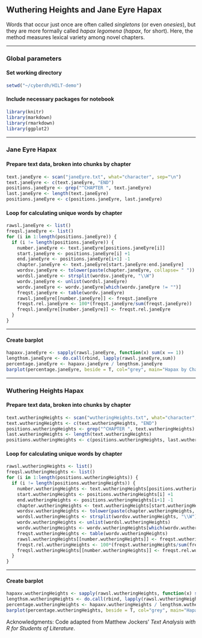 ## Wuthering Heights and Jane Eyre Hapax

Words that occur just once are often called _singletons_ (or even _onesies_), but they are more formally called _hapax legomena_ (_hapax_, for short). Here, the method measures lexical variety among novel chapters.  

***  
### Global parameters 
#### Set working directory
```r
setwd("~/cyberdh/HILT-demo")
```   

#### Include necessary packages for notebook
```r
library(knitr)
library(markdown)
library(rmarkdown)
library(ggplot2)
```   

***   
### Jane Eyre Hapax
#### Prepare text data, broken into chunks by chapter
```r
text.janeEyre <- scan("janeEyre.txt", what="character", sep="\n")
text.janeEyre <- c(text.janeEyre, "END")
positions.janeEyre <- grep("^CHAPTER ", text.janeEyre)
last.janeEyre <- length(text.janeEyre)
positions.janeEyre <- c(positions.janeEyre, last.janeEyre)
```

#### Loop for calculating unique words by chapter 
```r
rawsl.janeEyre <- list()
freqsl.janeEyre <- list()
for (i in 1:length(positions.janeEyre)) {
  if (i != length(positions.janeEyre)) {
    number.janeEyre <- text.janeEyre[positions.janeEyre[i]]
    start.janeEyre <- positions.janeEyre[i] +1
    end.janeEyre <- positions.janeEyre[i+1] -1
    chapter.janeEyre <- text.janeEyre[start.janeEyre:end.janeEyre]
    wordsv.janeEyre <- tolower(paste(chapter.janeEyre, collapse= " "))
    wordsl.janeEyre <- strsplit(wordsv.janeEyre, "\\W")
    wordv.janeEyre <- unlist(wordsl.janeEyre)
    wordv.janeEyre <- wordv.janeEyre[which(wordv.janeEyre != "")]
    freqst.janeEyre <- table(wordv.janeEyre)
    rawsl.janeEyre[[number.janeEyre]] <- freqst.janeEyre
    freqst.rel.janeEyre <- 100*(freqst.janeEyre/sum(freqst.janeEyre))
    freqsl.janeEyre[[number.janeEyre]] <- freqst.rel.janeEyre
  }
}
```

***
#### Create barplot
```r
hapaxv.janeEyre <- sapply(rawsl.janeEyre, function(x) sum(x == 1))
lengthsm.janeEyre <- do.call(rbind, lapply(rawsl.janeEyre,sum))
percentage.janeEyre <- hapaxv.janeEyre / lengthsm.janeEyre
barplot(percentage.janeEyre, beside = T, col="grey", main="Hapax by Chapter in Jane Eyre",names.arg=seq(1:length(rawsl.janeEyre)))
```

***   
### Wuthering Heights Hapax
#### Prepare text data, broken into chunks by chapter
```r
text.wutheringHeights <- scan("wutheringHeights.txt", what="character", sep="\n")
text.wutheringHeights <- c(text.wutheringHeights, "END")
positions.wutheringHeights <- grep("^CHAPTER ", text.wutheringHeights)
last.wutheringHeights <- length(text.wutheringHeights)
positions.wutheringHeights <- c(positions.wutheringHeights, last.wutheringHeights)
```

#### Loop for calculating unique words by chapter 
```r
rawsl.wutheringHeights <- list()
freqsl.wutheringHeights <- list()
for (i in 1:length(positions.wutheringHeights)) {
  if (i != length(positions.wutheringHeights)) {
    number.wutheringHeights <- text.wutheringHeights[positions.wutheringHeights[i]]
    start.wutheringHeights <- positions.wutheringHeights[i] +1
    end.wutheringHeights <- positions.wutheringHeights[i+1] -1
    chapter.wutheringHeights <- text.wutheringHeights[start.wutheringHeights:end.wutheringHeights]
    wordsv.wutheringHeights <- tolower(paste(chapter.wutheringHeights, collapse= " "))
    wordsl.wutheringHeights <- strsplit(wordsv.wutheringHeights, "\\W")
    wordv.wutheringHeights <- unlist(wordsl.wutheringHeights)
    wordv.wutheringHeights <- wordv.wutheringHeights[which(wordv.wutheringHeights != "")]
    freqst.wutheringHeights <- table(wordv.wutheringHeights)
    rawsl.wutheringHeights[[number.wutheringHeights]] <- freqst.wutheringHeights
    freqst.rel.wutheringHeights <- 100*(freqst.wutheringHeights/sum(freqst.wutheringHeights))
    freqsl.wutheringHeights[[number.wutheringHeights]] <- freqst.rel.wutheringHeights
  }
}
```

***
#### Create barplot
```r
hapaxv.wutheringHeights <- sapply(rawsl.wutheringHeights, function(x) sum(x == 1))
lengthsm.wutheringHeights <- do.call(rbind, lapply(rawsl.wutheringHeights,sum))
percentage.wutheringHeights <- hapaxv.wutheringHeights / lengthsm.wutheringHeights
barplot(percentage.wutheringHeights, beside = T, col="grey", main="Hapax by Chapter in Wuthering Heights",names.arg=seq(1:length(rawsl.wutheringHeights)))
```


Acknowledgments: Code adapted from Matthew Jockers’ _Text Analysis with R for Students of Literature_.
